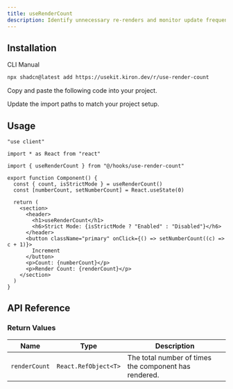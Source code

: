 ```yaml
---
title: useRenderCount
description: Identify unnecessary re-renders and monitor update frequency with useRenderCount.
---
```


<ComponentPreview name="use-render-count-demo" />

## Installation

<Tabs defaultValue="cli">

<TabsList>
  <TabsTrigger value="cli">CLI</TabsTrigger>
  <TabsTrigger value="manual">Manual</TabsTrigger>
</TabsList>

<TabsContent value="cli">

```bash
npx shadcn@latest add https://usekit.kiron.dev/r/use-render-count
```

</TabsContent>

<TabsContent value="manual">

<Steps>

<Step>Copy and paste the following code into your project.</Step>

<ComponentSource name="use-render-count" />

<Step>Update the import paths to match your project setup.</Step>

</Steps>

</TabsContent>

</Tabs>

## Usage

```tsx {5, 8}
"use client"

import * as React from "react"

import { useRenderCount } from "@/hooks/use-render-count"

export function Component() {
  const { count, isStrictMode } = useRenderCount()
  const [numberCount, setNumberCount] = React.useState(0)

  return (
    <section>
      <header>
        <h1>useRenderCount</h1>
        <h6>Strict Mode: {isStrictMode ? "Enabled" : "Disabled"}</h6>
      </header>
      <button className="primary" onClick={() => setNumberCount((c) => c + 1)}>
        Increment
      </button>
      <p>Count: {numberCount}</p>
      <p>Render Count: {renderCount}</p>
    </section>
  )
}
```

## API Reference

### Return Values

| Name          | Type                 | Description                                           |
| ------------- | -------------------- | ----------------------------------------------------- |
| `renderCount` | `React.RefObject<T>` | The total number of times the component has rendered. |
